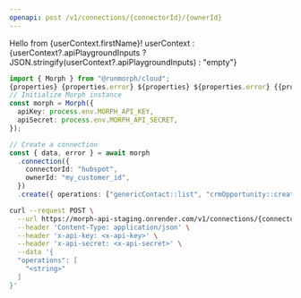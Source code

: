 ```yaml
---
openapi: post /v1/connections/{connectorId}/{ownerId}
---
```



<MorphCloudInstallCmd />

Hello from {userContext.firstName}!
userContext : {userContext?.apiPlaygroundInputs ? JSON.stringify(userContext?.apiPlaygroundInputs) : "empty"}

<RequestExample userContext={true}>

```typescript TypeScript
import { Morph } from "@runmorph/cloud";
{properties} {properties.error} ${properties} ${properties.error} {{properties}} {{properties.error}}
// Initialize Morph instance
const morph = Morph({
  apiKey: process.env.MORPH_API_KEY,
  apiSecret: process.env.MORPH_API_SECRET,
});

// Create a connection
const { data, error } = await morph
  .connection({
    connectorId: "hubspot",
    ownerId: "my_customer_id",
  })
  .create({ operations: ["genericContact::list", "crmOpportunity::create"] });
```

```bash cURL
curl --request POST \
  --url https://morph-api-staging.onrender.com/v1/connections/{connectorId}/{ownerId} \
  --header 'Content-Type: application/json' \
  --header 'x-api-key: <x-api-key>' \
  --header 'x-api-secret: <x-api-secret>' \
  --data '{
  "operations": [
    "<string>"
  ]
}'
```

</RequestExample>
